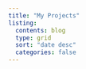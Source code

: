 ```yaml
---
title: "My Projects"
listing: 
  contents: blog
  type: grid
  sort: "date desc"
  categories: false 
---
```


